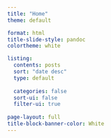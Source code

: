 ```yaml
---
title: "Home"
theme: default

format: html
title-slide-style: pandoc
colortheme: white

listing:
  contents: posts
  sort: "date desc"
  type: default
  
  categories: false
  sort-ui: false
  filter-ui: true
 
page-layout: full
title-block-banner-color: White
---
```




